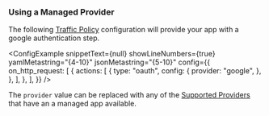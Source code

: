 
### Using a Managed Provider

The following [Traffic Policy](/docs/http/traffic-policy/)
configuration will provide your app with a google authentication step.

<ConfigExample
	snippetText={null}
	showLineNumbers={true}
	yamlMetastring="{4-10}"
	jsonMetastring="{5-10}"
	config={{
		on_http_request: [
			{
				actions: [
					{
						type: "oauth",
						config: {
							provider: "google",
						},
					},
				],
			},
		],
	}}
/>

The `provider` value can be replaced with any of the [Supported Providers](/docs/http/traffic-policy/oauth/#supproted-providers) that have an
a managed app available.
